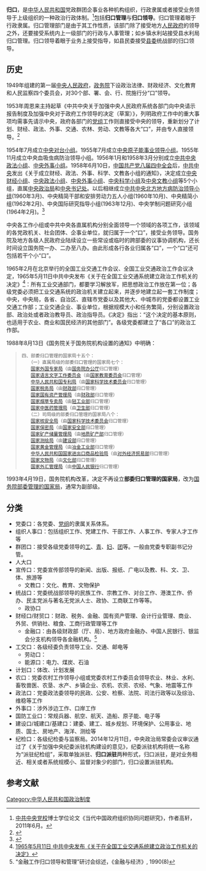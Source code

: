 '''归口'''，是[[中华人民共和国|中华人民共和国]]党政群团企事业各种机构组织，行政隶属或者接受业务领导于上级组织的一种政治行政体制。<ref>[[中共中央党校|中共中央党校]]博士学位论文《当代中国政府组织协同问题研究》，作者高轩，2011年6月。</ref>包括'''归口管理'''与'''归口领导'''。归口管理着眼于行政隶属。归口管理部门是由于其工作性质，该部门除了接受地方[[人民政府|人民政府]]的领导之外，还要接受系统内上一级部门的行政与人事管理；如乡镇水利站接受县水利局归口管理。归口领导着眼于业务上接受指导，如县民委接受[[党委|县委]]统战部的归口领导。

==历史==
1949年组建的第一届[[中華人民共和國中央人民政府_(1949年－1954年)|中央人民政府]]，[[中央人民政府政务院|政务院]]下设政治法律、财政经济、文化教育和人民监察四个委员会，对30个部、署、会、行、院施行分“口”领导。

1953年周恩来主持起草《中共中央关于加强中央人民政府系统各部门向中央请示报告制度及加强中央对于政府工作领导的决定（草案）》，列明政府工作中的重大事项均需事先请示中央，政府各部门的[[党组|党组]]工作则直接受中央的领导，重新划分了计划、财经、政法、外事、交通、农林、劳动、文教等各大“口”，并由专人直接领导。<ref>{{Cite web |url=http://www.hprc.org.cn/pub/gsw/gsyj/zzs/zzzds/201503/t20150324_320148.html |title=张磊:对我国领导小组的历史考察   来源：党史资料与研究 2014-09-18  |accessdate=2016-09-04 |archive-date=2016-11-30 |archive-url=https://web.archive.org/web/20161130130158/http://www.hprc.org.cn/pub/gsw/gsyj/zzs/zzzds/201503/t20150324_320148.html |dead-url=no }}</ref>
 
1954年7月成立[[中央對臺工作領導小組|中央对台小组]]。1955年7月成立[[中央原子能事业领导小组|中央原子能事业领导小组]]。1955年11月成立中央血吸虫病防治领导小组。1956年1月和1958年3月分别成立[[中共中央政法小组|中共中央政法小组]]、[[中央外事小组|中央外事小组]]。1958年6月10日，[[中国共产党八届四中全会|中国共产党八届四中全会]]后，[[中国共产党中央委员会|中共中央]]发出《关于成立财经、政法、外事、科学、文教各小组的通知》，决定成立[[中央财经小组|中央财经小组]]、[[中共中央政法委员会|中央政法小组]]、[[中央外事小组|中央外事小组]]、[[中央科学小组|中央科学小组]]及[[中央文教小组|中央文教小组]]等5个小组，直属[[中国共产党中央政治局|中央政治局]]和[[中国共产党中央书记处|中央书记处]]。以后相继成立[[中共中央地方病防治领导小组|中共中央北方地方病防治领导小组]](1960年3月)、中央精简干部和安排劳动力五人小组(1960年10月)、中央精简小组(1962年2月)、中央国际研究指导小组(1963年12月)、中央学制问题研究小组(1964年2月)。<ref>{{cite web|title=领导小组”如何领导？——对“中央领导小组”的一项整体性分析|url=http://study.ccln.gov.cn/fenke/zhengzhixue/zzjpwz/zzzgzz/226402.shtml|accessdate=2016-09-04|date=2015-09-07|publisher=理论与改革|archiveurl=https://web.archive.org/web/20161130131316/http://study.ccln.gov.cn/fenke/zhengzhixue/zzjpwz/zzzgzz/226402.shtml|archivedate=2016年11月30日|dead-url=yes}}</ref>

中央各工作小组或中共中央各直属机构分别全面领导一个领域的各项工作，该领域的各党政机关、社会团体、企事业单位，就归属于一个“口”，接受业务领导。国务院及地方各级人民政府业陆续设立一些常设或临时的跨部委的议事协调机构，还长时间设立国务院一办、二办至八办。由此形成各行各业归属各“口”，一个“口”还可包括若干个小“口”。

1965年2月在北京举行的全国工业交通工作会议、全国工业交通政治工作会议决定，1965年5月11日中共中央发布《关于在全国工业交通系统建立政治工作机关的决定》<ref>[http://www.scio.gov.cn/wszt/wz/Document/909741/909741.htm  1965年5月11日 中共中央发布《关于在全国工业交通系统建立政治工作机关的决定》]</ref>：所有工业交通部门，都要学习解放军，把思想政治工作放在第一位；各级党委必须把工业交通系统的政治机关建立起来，并逐步地建立起一套工作制度；中央，中央局，各省、自治区、直辖市党委以及其他大、中城市的党委都设置工业交通工作部；工业交通企业、事业单位，根据规模大小和任务繁简，分别设置政治部、政治处或者政治教导员、政治指导员。《决定》指出：“这个决定的基本原则，也适用于农业、商业和国民经济的其他部门”。各级党委都建立了“各口”的政治工作部。

1988年8月13日《国务院关于国务院机构设置的通知》中明确：
<blockquote>
 四、部委归口管理的国家局十五个：<br />
　　（一）直属局级的部委归口管理的国家局七个：<br />
　　[[国家外国专家局|国家外国专家局]]（由[[国务院办公厅|国务院办公厅]]归口管理）<br />
　　[[国家语言文字工作委员会|国家语言文字工作委员会]]（由[[国家教育委员会|国家教育委员会]]归口管理）<br />
　　[[中华人民共和国专利局|中华人民共和国专利局]]（由[[国家科学技术委员会|国家科学技术委员会]]归口管理）<br />
　　[[国家税务局|国家税务局]]（由[[中华人民共和国财政部|财政部]]归口管理）<br />
　　[[国家国有资产管理局|国家国有资产管理局]]（由[[中华人民共和国财政部|财政部]]归口管理）<br />
　　[[国家烟草专卖局|国家烟草专卖局]]（由[[轻工业部|轻工业部]]归口管理）<br />
　　[[国家中医药管理局|国家中医药管理局]]（由[[中华人民共和国卫生部|卫生部]]归口管理）<br />
　　（二）司局级的部委归口管理的国家局八个：<br />
　　[[国家核安全局|国家核安全局]]（由[[国家科学技术委员会|国家科学技术委员会]]归口管理）<br />
　　[[国家保密局|国家保密局]]（由[[中华人民共和国国家安全部|国家安全部]]归口管理）<br />
　　[[国家矿产储量管理局|国家矿产储量管理局]]（由[[地质矿产部|地质矿产部]]归口管理）<br />
　　[[国家测绘局|国家测绘局]]（由[[建设部|建设部]]归口管理）<br />
　　[[国家黄金管理局|国家黄金管理局]]（由[[冶金工业部|冶金工业部]]归口管理）<br />
　　[[中华人民共和国国家进出口商品检验局|中华人民共和国国家进出口商品检验局]]（由[[对外经济贸易部|对外经济贸易部]]归口管理）<br />
　　[[国家文物局|国家文物局]]（由[[中华人民共和国文化部|文化部]]归口管理）<br />
　　[[国家外汇管理局|国家外汇管理局]]（由[[中国人民银行|中国人民银行]]归口管理）
</blockquote>
1993年4月19日，国务院机构改革，决定不再设立'''部委归口管理的国家局'''，改为[[国务院部委管理的国家局|国务院部委管理的国家局]]，通常为副部级。

==分类==
*党委口：各党委、[[党组|党组]]的隶属关系体系。
*组织人事口：包括组织工作、党建工作、干部工作、人事工作、专家人才工作等
*群团口：接受各级党委领导的[[工会|工]]、[[中华全国青年联合会|青]]、[[中华全国妇女联合会|妇]]、[[中国共产主义青年团|团]]等。一般由党委专职副书记分管。
*人大口
*宣传口：党委宣传部领导的新闻、出版、报纸、广电以及教、科、文、卫、体、旅游等
**文教口：文化、教育、文物保护
*统战口：党委统战部领导的民族工作、宗教工作、对台工作、港澳工作、侨办、民主党派与著名无党派人士、政协、工商联工作等等。
**政协口
*财经口/财贸口：财政、税务、金融、国有资产管理、会计行业管理、商业、外贸、供销社、粮食、工商行政管理等工作
**金融口：由各级财政部（厅、局）、地方政府金融办、中国人民银行、银监会分支机构领导各金融机构。<ref>“金融工作归口领导和管理”研讨会综述，《金融与经济》, 1990(8)</ref> 
*工交口：各级经委负责领导工业、交通、邮电等
**劳动口：
**能源口：电力、煤炭、石油
*计划口：体改、计划发展
*农口：党委农村工作领导小组或党委农村工作委员会领导农业、林业、水利、畜牧兽医、农垦、水产、乡镇企业、农机、农资、农经、气象、地震等工作
*政法口：党委政法委领导的民政、公安、检察、法院、司法行政等以及综治、维稳等工作
*外事口：涉外涉边工作、口岸工作
*国防工业口：常规兵器、航空、航天、造船、原子能、电子等
*建设口/城建口/基建口：建委、建工、城乡规划、环境保护、公用事业、地质、国土、房地产、海洋、测绘等
*纪检口：各级纪检委与监察局。2014年12月11日，中央政治局常委会议审议通过了《关于加强中央纪委派驻机构建设的意见》，纪委派驻机构将统一名称为“派驻纪检组”，采取单独派驻、'''归口派驻'''两种形式，归口派驻，是对业务相近、相关或者系统规模小、监督对象少的部门，归口设置派驻机构。

==参考文献==
{{reflist}}

[[Category:中华人民共和国政治制度|Category:中华人民共和国政治制度]]